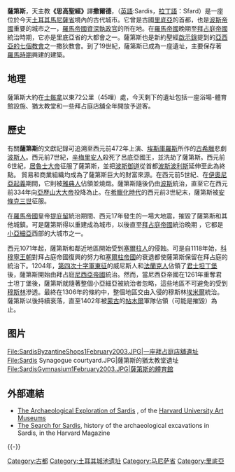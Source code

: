 {{Infobox settlement
<!--See the Table at Infobox settlement for all fields and descriptions of usage-->
|official_name = 薩第斯
|native_name = Σάρδεις<br />位於[[土耳其|土耳其]]的古[[里底亞|里底亞]]城市
<!-- images and maps ----------->
|image_skyline = Map of Lydia ancient times-zh-classical.png
|imagesize = 280px
|image_caption = 薩第斯與里底亞其他城市，如[[特洛伊|特洛伊]]、[[士每拿|士每拿]]、[[米利都|米利都]]和[[以弗所|以弗所]]的位置
|image_dot_map =Aegean Sea map.png
|dot_mapsize =270px
|dot_map_caption =薩第斯(Sardis)在[[愛琴海|愛琴海]]的位置
|dot_x = 202|dot_y = 133
|latd=38.476
|longd=28.114
}}

'''薩第斯'''，天主教'''《思高聖經》'''譯'''撒爾德'''，（[[英語|英語]]:Sardis，[[拉丁語|拉丁語]]：Sfard）是一座位於今天[[土耳其|土耳其]][[馬尼薩省|馬尼薩省]]境內的古代城市。它曾是古國[[里底亞|里底亞]]的首都，也是[[波斯帝國|波斯帝國]]重要的城市之一，[[羅馬帝國|羅馬帝國]][[資深執政官|資深執政官]]的所在地。在[[羅馬帝國|羅馬帝國]]晚期至[[拜占庭帝國|拜占庭帝國]]統治時期，它亦是里底亞省的大都會之一。薩第斯也是新約聖經[[啟示錄|啟示錄]]提到的[[亞西亞的七個教會|亞西亞的七個教會]]之一撒狄教會。到了19世紀，薩第斯已成為一座遺址，主要保存著[[羅馬時期|羅馬時期]]興建的建築。

== 地理 ==
薩第斯大約在[[士每拿|士每拿]]以東72公里（45哩）處，今天剩下的遺址包括一座浴場-體育館設施、猶太教堂和一些拜占庭店舖全年開放予遊客。

== 歷史 ==

有關'''薩第斯'''的文獻記錄可追溯至西元前472年上演、[[埃斯庫羅斯|埃斯庫羅斯]]所作的[[古希臘|古希臘]]悲劇[[波斯人|波斯人]]。西元前7世紀，[[辛梅里安人|辛梅里安人]]殺死了呂底亞國王，並洗劫了薩第斯。西元前6世紀，[[居魯士大帝|居魯士大帝]]征服了薩第斯，並把[[波斯御道|波斯御道]]從首都[[波斯波利斯|波斯波利斯]]延伸至此為終點。 貿易和商業組織均成為了薩第斯巨大的財富來源。在西元前5世紀、在[[伊奧尼亞起義|伊奧尼亞起義]]期間，它則被[[雅典人|雅典人]]佔領並燒燬。薩第斯隨後仍由[[波斯|波斯]]統治，直至它在西元前334年向[[亞歷山大大帝|亞歷山大大帝]]投降為止。在[[希臘化時代|希臘化時代]]的西元前3世紀末，薩第斯被[[安條克三世|安條克三世]]征服。

在[[羅馬帝國|羅馬帝國]]皇帝[[提庇留|提庇留]]統治期間、西元17年發生的一場大地震，摧毀了薩第斯和其他城鎮。可是薩第斯得以重建成為城市，以後直至[[拜占庭帝國|拜占庭帝國]]統治晚期
，它都是[[小亞細亞|小亞細亞]]西部的大城市之一。

西元1071年起，薩第斯和鄰近地區開始受到[[塞爾柱人|塞爾柱人]]的侵蝕。可是自1118年始，[[科穆寧王朝|科穆寧王朝]]對拜占庭帝國復興的努力和[[塞爾柱帝國|塞爾柱帝國]]的衰退都使薩第斯保留在拜占庭的統治下。1204年，[[第四次十字軍東征|第四次十字軍東征]]的威尼斯人和[[法蘭克人|法蘭克人]]佔領了[[君士坦丁堡|君士坦丁堡]]後，薩第斯開始由拜占庭[[尼西亞帝國|尼西亞帝國]]統治。然而，當尼西亞帝國在1261年重奪君士坦丁堡後，薩第斯就隨著整個小亞細亞被統治者忽略，這些地區不可避免的受到[[穆斯林|穆斯林]]滲透。最終在1306年的條約中，整個地區交由入侵的穆斯林[[埃米爾|埃米爾]]統治。薩第斯以後持續衰落，直至1402年被[[蒙古|蒙古]]的[[帖木爾|帖木爾]]軍隊佔領（可能是摧毀）為止。

== 图片 ==

<gallery>
File:SardisByzantineShops1February2003.JPG|一座拜占庭店舖遺址
File:Sardis Synagogue courtyard.JPG|薩第斯的猶太教堂遺址
File:SardisGymnasium1February2003.JPG|薩第斯的體育館
</gallery>

== 外部連結 ==
* [http://www.artmuseums.harvard.edu/sardis/sardis.html The Archaeological Exploration of Sardis] {{Wayback|url=http://www.artmuseums.harvard.edu/sardis/sardis.html |date=20090221085918 }}, of the [[Harvard_University_Art_Museums|Harvard University Art Museums]]
* [https://archive.is/20121216141827/http://www.harvardmag.com/issues/ma98/sardis.html The Search for Sardis], history of the archaeological excavations in Sardis, in the Harvard Magazine

{{-}}
{{亚西亚的七个教会}}
[[Category:古都|Category:古都]]
[[Category:土耳其城池遗址|Category:土耳其城池遗址]]
[[Category:马尼萨省|Category:马尼萨省]]
[[Category:里底亞|Category:里底亞]]